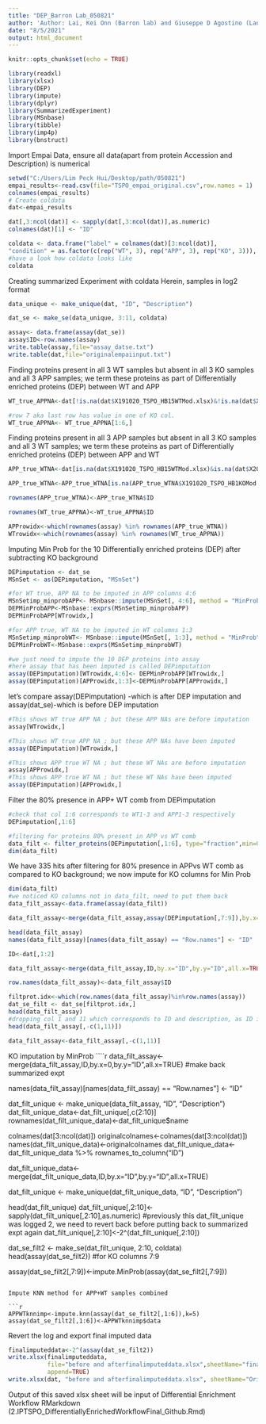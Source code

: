 ---
title: "DEP_Barron Lab_050821"
author: 'Author: Lai, Kei Onn (Barron lab) and Giuseppe D Agostino (Langley Lab)'
date: "8/5/2021"
output: html_document
---

```{r setup, include=FALSE}
knitr::opts_chunk$set(echo = TRUE)
```

```{r}
library(readxl)
library(xlsx)
library(DEP)
library(impute)
library(dplyr)
library(SummarizedExperiment)
library(MSnbase)
library(tibble)
library(imp4p)
library(bnstruct)
```
Import Empai Data, ensure all data(apart from protein Accession and Description) is numerical 
```{r}
setwd("C:/Users/Lim Peck Hui/Desktop/path/050821")
empai_results<-read.csv(file="TSPO_empai_original.csv",row.names = 1)
colnames(empai_results)
# Create coldata
dat<-empai_results

dat[,3:ncol(dat)] <- sapply(dat[,3:ncol(dat)],as.numeric)
colnames(dat)[1] <- "ID"

coldata <- data.frame("label" = colnames(dat)[3:ncol(dat)], 
"condition" = as.factor(c(rep("WT", 3), rep("APP", 3), rep("KO", 3))), "replicate" = as.factor(c(1:3, 1:3, 1:3)))
#have a look how coldata looks like
coldata
```

Creating summarized Experiment with coldata
Herein, samples in log2 format
```{r}

data_unique <- make_unique(dat, "ID", "Description")

dat_se <- make_se(data_unique, 3:11, coldata)

assay<- data.frame(assay(dat_se))
assay$ID<-row.names(assay)
write.table(assay,file="assay_datse.txt")
write.table(dat,file="originalempaiinput.txt")
```

Finding proteins present in all 3 WT samples but absent in all 3 KO samples and all 3 APP samples; we term these proteins as part of Differentially enriched proteins (DEP) between WT and APP

```{r}
WT_true_APPNA<-dat[!is.na(dat$X191020_TSPO_HB15WTMod.xlsx)&!is.na(dat$X200111_TSPO_A6WTMod.xlsx)&!is.na(dat$X200111_TSPO_B6WTMod.xlsx)&is.na(dat$X191020_TSPO_SF911APPMod.xlsx)&is.na(dat$X200111_TSPO_6APPF2Mod.xlsx)&is.na(dat$X200111_TSPO_6APPF6Mod.xlsx),]

#row 7 aka last row has value in one of KO col.
WT_true_APPNA<- WT_true_APPNA[1:6,]
```

Finding proteins present in all 3 APP samples but absent in all 3 KO samples and all 3 WT samples; we term these proteins as part of Differentially enriched proteins (DEP) between APP and WT


```{r}
APP_true_WTNA<-dat[is.na(dat$X191020_TSPO_HB15WTMod.xlsx)&is.na(dat$X200111_TSPO_A6WTMod.xlsx)&is.na(dat$X200111_TSPO_B6WTMod.xlsx)&!is.na(dat$X191020_TSPO_SF911APPMod.xlsx)&!is.na(dat$X200111_TSPO_6APPF2Mod.xlsx)&!is.na(dat$X200111_TSPO_6APPF6Mod.xlsx),]

APP_true_WTNA<-APP_true_WTNA[is.na(APP_true_WTNA$X191020_TSPO_HB1KOMod.xlsx)&is.na(APP_true_WTNA$X200111_TSPO_B5KOMod.xlsx)&is.na(APP_true_WTNA$X200111_TSPO_D8KOMod.xlsx),]

rownames(APP_true_WTNA)<-APP_true_WTNA$ID

rownames(WT_true_APPNA)<-WT_true_APPNA$ID

APProwidx<-which(rownames(assay) %in% rownames(APP_true_WTNA)) 
WTrowidx<-which(rownames(assay) %in% rownames(WT_true_APPNA))
```
Imputing Min Prob for the 10 Differentially enriched proteins (DEP) after subtracting KO background
```{r}
DEPimputation <- dat_se
MSnSet <- as(DEPimputation, "MSnSet")

#for WT true, APP NA to be imputed in APP columns 4:6
MSnSetimp_minprobAPP<- MSnbase::impute(MSnSet[, 4:6], method = "MinProb")
DEPMinProbAPP<-MSnbase::exprs(MSnSetimp_minprobAPP)
DEPMinProbAPP[WTrowidx,]

#for APP true, WT NA to be imputed in WT columns 1:3
MSnSetimp_minprobWT<- MSnbase::impute(MSnSet[, 1:3], method = "MinProb")
DEPMinProbWT<-MSnbase::exprs(MSnSetimp_minprobWT)

#we just need to impute the 10 DEP proteins into assay
#here assay that has been imputed is called DEPimputation
assay(DEPimputation)[WTrowidx,4:6]<- DEPMinProbAPP[WTrowidx,]
assay(DEPimputation)[APProwidx,1:3]<-DEPMinProbAPP[APProwidx,]
```

let’s compare assay(DEPimputation) -which is after DEP imputation and assay(dat_se)-which is before DEP imputation

```{r}
#This shows WT true APP NA ; but these APP NAs are before imputation
assay[WTrowidx,]

#This shows WT true APP NA ; but these APP NAs have been imputed
assay(DEPimputation)[WTrowidx,]

#This shows APP true WT NA ; but these WT NAs are before imputation
assay[APProwidx,]
#This shows APP true WT NA ; but these WT NAs have been imputed
assay(DEPimputation)[APProwidx,]
```
Filter the 80% presence in APP+ WT comb from DEPimputation
```{r}
#check that col 1:6 corresponds to WT1-3 and APP1-3 respectively
DEPimputation[,1:6]

#filtering for proteins 80% present in APP vs WT comb
data_filt <- filter_proteins(DEPimputation[,1:6], type="fraction",min=0.8)
dim(data_filt)

```
We have 335 hits after filtering for 80% presence in APPvs WT comb as compared to KO background; we now impute for KO columns for Min Prob

```{r}
dim(data_filt)
#we noticed KO columns not in data_filt, need to put them back
data_filt_assay<-data.frame(assay(data_filt))

data_filt_assay<-merge(data_filt_assay,assay(DEPimputation[,7:9]),by.x=0,by.y=0,all.x=TRUE)

head(data_filt_assay)
names(data_filt_assay)[names(data_filt_assay) == "Row.names"] <- "ID"

ID<-dat[,1:2]

data_filt_assay<-merge(data_filt_assay,ID,by.x="ID",by.y="ID",all.x=TRUE)

row.names(data_filt_assay)<-data_filt_assay$ID

filtprot.idx<-which(row.names(data_filt_assay)%in%row.names(assay))
dat_se_filt <- dat_se[filtprot.idx,]
head(data_filt_assay)
#dropping col 1 and 11 which corresponds to ID and description, as ID is already in row.names
head(data_filt_assay[,-c(1,11)])

data_filt_assay<-data_filt_assay[,-c(1,11)]

````

KO imputation by MinProb
````{r}

data_filt_assay<-merge(data_filt_assay,ID,by.x=0,by.y="ID",all.x=TRUE)
#make back summarized expt

names(data_filt_assay)[names(data_filt_assay) == "Row.names"] <- "ID"

dat_filt_unique <- make_unique(data_filt_assay, "ID", "Description")
dat_filt_unique_data<-dat_filt_unique[,c(2:10)]
rownames(dat_filt_unique_data)<-dat_filt_unique$name

colnames(dat[3:ncol(dat)])
originalcolnames<-colnames(dat[3:ncol(dat)])
names(dat_filt_unique_data)<-originalcolnames
dat_filt_unique_data<-dat_filt_unique_data %>%
  rownames_to_column("ID")

dat_filt_unique_data<- merge(dat_filt_unique_data,ID,by.x="ID",by.y="ID",all.x=TRUE)


dat_filt_unique <- make_unique(dat_filt_unique_data, "ID", "Description")

head(dat_filt_unique)
dat_filt_unique[,2:10]<-sapply(dat_filt_unique[,2:10],as.numeric)
#previously this dat_filt_unique was logged 2, we need to revert back before putting back to summarized expt again
dat_filt_unique[,2:10]<-2^(dat_filt_unique[,2:10])


dat_se_filt2 <- make_se(dat_filt_unique, 2:10, coldata)
head(assay(dat_se_filt2))
#for KO columns 7:9

assay(dat_se_filt2[,7:9])<-impute.MinProb(assay(dat_se_filt2[,7:9]))


```

Impute KNN method for APP+WT samples combined

```{r}
APPWTknnimp<-impute.knn(assay(dat_se_filt2[,1:6]),k=5)
assay(dat_se_filt2[,1:6])<-APPWTknnimp$data
```
Revert the log and export final imputed data 
```{r}
finalimputeddata<-2^(assay(dat_se_filt2))
write.xlsx(finalimputeddata, 
           file="before and afterfinalimputeddata.xlsx",sheetName="finalimputeddata",
           append=TRUE)
write.xlsx(dat, "before and afterfinalimputeddata.xlsx", sheetName="Originalempai", append=TRUE)
```

Output of this saved xlsx sheet will be input of Differential Enrichment Workflow RMarkdown
(2.IPTSPO_DifferentiallyEnrichedWorkflowFinal_Github.Rmd)
